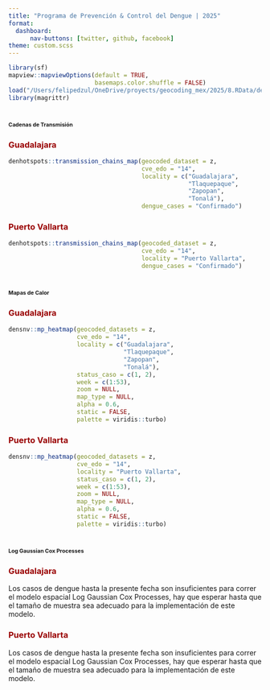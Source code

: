```yaml
---
title: "Programa de Prevención & Control del Dengue | 2025"
format: 
  dashboard:
      nav-buttons: [twitter, github, facebook]
theme: custom.scss
---
```


```r
library(sf)
mapview::mapviewOptions(default = TRUE,
                        basemaps.color.shuffle = FALSE)
load("/Users/felipedzul/OneDrive/proyects/geocoding_mex/2025/8.RData/denmex_2025.RData")
library(magrittr)
```


# [**Cadenas de Transmisión**]{style="font-size:8pt"}

::: panel-tabset

### [**Guadalajara**]{style="color:#990000"}

```r
denhotspots::transmission_chains_map(geocoded_dataset = z,
                                     cve_edo = "14",
                                     locality = c("Guadalajara", 
                                                  "Tlaquepaque",
                                                  "Zapopan", 
                                                  "Tonalá"),
                                     dengue_cases = "Confirmado")
```


### [**Puerto Vallarta**]{style="color:#990000"}
```r
denhotspots::transmission_chains_map(geocoded_dataset = z,
                                     cve_edo = "14",
                                     locality = "Puerto Vallarta",
                                     dengue_cases = "Confirmado")
```

:::


# [**Mapas de Calor**]{style="font-size:8pt"}

::: panel-tabset

### [**Guadalajara**]{style="color:#990000"}

```r
densnv::mp_heatmap(geocoded_datasets = z,
                   cve_edo = "14",
                   locality = c("Guadalajara", 
                                "Tlaquepaque",
                                "Zapopan", 
                                "Tonalá"),
                   status_caso = c(1, 2),
                   week = c(1:53),
                   zoom = NULL,
                   map_type = NULL,
                   alpha = 0.6,
                   static = FALSE,
                   palette = viridis::turbo)
```


### [**Puerto Vallarta**]{style="color:#990000"}

```r
densnv::mp_heatmap(geocoded_datasets = z,
                   cve_edo = "14",
                   locality = "Puerto Vallarta",
                   status_caso = c(1, 2),
                   week = c(1:53),
                   zoom = NULL,
                   map_type = NULL,
                   alpha = 0.6,
                   static = FALSE,
                   palette = viridis::turbo)
```

:::


# [**Log Gaussian Cox Processes**]{style="font-size:8pt"}

::: panel-tabset

### [**Guadalajara**]{style="color:#990000"}

Los casos de dengue hasta la presente fecha son insuficientes para correr el modelo espacial Log Gaussian Cox Processes, hay que esperar hasta que el tamaño de muestra sea adecuado para la implementación de este modelo.

### [**Puerto Vallarta**]{style="color:#990000"}

Los casos de dengue hasta la presente fecha son insuficientes para correr el modelo espacial Log Gaussian Cox Processes, hay que esperar hasta que el tamaño de muestra sea adecuado para la implementación de este modelo.

:::

